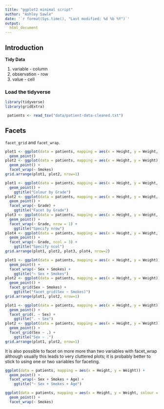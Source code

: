 ```yaml
---
title: "ggplot2 minimal script"
author: "Ashley Sawle"
date: '`r format(Sys.time(), "Last modified: %d %b %Y")`'
output:
  html_document
---
```


## Introduction

**Tidy Data**

1. variable - column
2. observation - row
3. value - cell

### Load the tidyverse

```r
library(tidyverse)
library(gridExtra)
```

```r
 patients <- read_tsv("data/patient-data-cleaned.txt")
```

## Facets

`facet_grid` and `facet_wrap`.

```r
plot1 <- ggplot(data = patients, mapping = aes(x = Height, y = Weight, colour = Smokes)) +
  geom_point()
plot2 <- ggplot(data = patients, mapping = aes(x = Height, y = Weight)) +
  geom_point() +
  facet_wrap(~ Smokes)
grid.arrange(plot1, plot2, nrow=1)
```

```r
plot1 <- ggplot(data = patients, mapping = aes(x = Height, y = Weight, colour = Grade)) +
  geom_point() + 
    ggtitle("Colour by Grade")
plot2 <- ggplot(data = patients, mapping = aes(x = Height, y = Weight, colour = Grade)) +
  geom_point() +
  facet_wrap(~ Grade) + 
    ggtitle("Facet by Grade")
plot3 <- ggplot(data = patients, mapping = aes(x = Height, y = Weight, colour = Grade)) +
  geom_point() +
  facet_wrap(~ Grade, nrow = 1) + 
    ggtitle("Specify nrow")
plot4 <- ggplot(data = patients, mapping = aes(x = Height, y = Weight, colour = Grade)) +
  geom_point() +
  facet_wrap(~ Grade, ncol = 3) + 
    ggtitle("Specify ncol")
grid.arrange(plot1, plot2, plot3, plot4, nrow=2)
```

```r
plot1 <- ggplot(data = patients, mapping = aes(x = Height, y = Weight)) +
  geom_point() +
  facet_wrap(~ Sex + Smokes) + 
    ggtitle("~ Sex + Smokes")
plot2 <- ggplot(data = patients, mapping = aes(x = Height, y = Weight)) +
  geom_point() +
  facet_grid(Sex ~ Smokes) + 
    ggtitle("facet_grid(Sex ~ Smokes)")
grid.arrange(plot1, plot2, nrow=1)
```


```r
plot1 <- ggplot(data = patients, mapping = aes(x = Height, y = Weight)) +
  geom_point() +
  facet_grid(. ~ Sex) + 
    ggtitle(". ~ Sex")
plot2 <- ggplot(data = patients, mapping = aes(x = Height, y = Weight)) +
  geom_point() +
  facet_grid(Sex ~ .) + 
    ggtitle("Sex ~ .")
grid.arrange(plot1, plot2, nrow=1)
```

It is also possible to facet on more more than two variables with facet_wrap although
usually this leads to very cluttered plots; it is probably better to stick to using one
or two variables for faceting.

```r
ggplot(data = patients, mapping = aes(x = Height, y = Weight)) +
  geom_point() +
  facet_wrap(~ Sex + Smokes + Age) +
    ggtitle("~ Sex + Smokes + Age")
```

```r
ggplot(data = patients, mapping = aes(x = Height, y = Weight, colour = Sex)) +
  geom_point() +
  facet_wrap(~ Smokes)
```